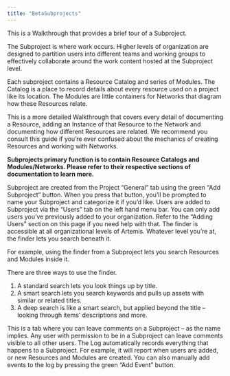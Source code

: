 ```yaml
---
title: "BetaSubprojects"
---
```

This is a Walkthrough that provides a brief tour of a Subproject.

The Subproject is where work occurs. Higher levels of organization are designed to partition users into different teams and working groups to effectively collaborate around the work content hosted at the Subproject level.

Each subproject contains a Resource Catalog and series of Modules. The Catalog is a place to record details about every resource used on a project like its location. The Modules are little containers for Networks that diagram how these Resources relate.

This is a more detailed Walkthrough that covers every detail of documenting a Resource, adding an Instance of that Resource to the Network and documenting how different Resources are related. We recommend you consult this guide if you’re ever confused about the mechanics of creating Resources and working with Networks.

**Subprojects primary function is to contain Resource Catalogs and Modules/Networks. Please refer to their respective sections of documentation to learn more.**

<AccordionGroup>
<Accordion title="Creating a Subproject">
Subproject are created from the Project “General” tab using the green “Add Subproject” button. When you press that button, you’ll be prompted to name your Subproject and categorize it if you’d like. 
</Accordion>
  
<Accordion title="Adding Useres to Subprojects">
Users are added to Subproject via the “Users” tab on the left hand menu bar. You can only add users you’ve previously added to your organization. Refer to the “Adding Users” section on this page if you need help with that. 
</Accordion>
  
<Accordion title="Finder">
The finder is accessible at all organizational levels of Artemis. Whatever level you’re at, the finder lets you search beneath it.
  
For example, using the finder from a Subproject lets you search Resources and Modules inside it. 
  
There are three ways to use the finder. 
1. A standard search lets you look things up by title.
2. A smart search lets you search keywords and pulls up assets with similar or related titles. 
3. A deep search is like a smart search, but applied beyond the title – looking through items’ descriptions and more.
</Accordion>
  
<Accordion title="Comments">
This is a tab where you can leave comments on a Subproject – as the name implies. Any user with permission to be in a Subproject can leave comments visible to all other users. 
</Accordion>
  
<Accordion title="Event Log">
The Log automatically records everything that happens to a Subproject. For example, it will report when users are added, or new Resources and Modules are created. You can also manually add events to the log by pressing the green “Add Event” button. 
</Accordion>
</AccordionGroup>
